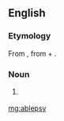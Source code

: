 ==English==

===Etymology===
From {{der|en|grc|ἀβλεψία||blindness}}, from {{m|grc|ἀ-||not}} + {{m|grc|βλέπω||I see}}.

===Noun===
{{en-noun|-}}

# {{lb|en|medical|rare}} {{alternative form of|ablepsia|lang=en}}

[[mg:ablepsy]]